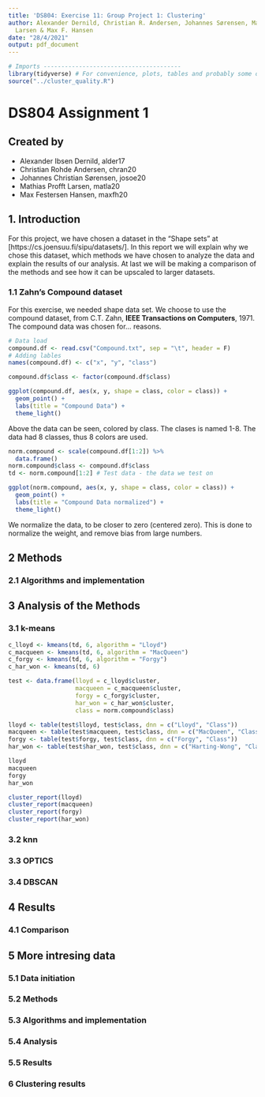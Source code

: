 ```yaml
---
title: 'DS804: Exercise 11: Group Project 1: Clustering'
author: Alexander Dernild, Christian R. Andersen, Johannes Sørensen, Mathias P.
  Larsen & Max F. Hansen
date: "28/4/2021"
output: pdf_document
---
```

```r
# Imports ---------------------------------------
library(tidyverse) # For convenience, plots, tables and probably some other stuff.
source("../cluster_quality.R")
```

# **DS804 Assignment 1**  
## Created by  
* Alexander Ibsen Dernild, alder17  
* Christian Rohde Andersen, chran20  
* Johannes Christian Sørensen, josoe20  
* Mathias Profft Larsen, matla20  
* Max Festersen Hansen, maxfh20  

## 1. Introduction
For this project, we have chosen a dataset in the "Shape sets" at [https://cs.joensuu.fi/sipu/datasets/]. In this report we will explain why we chose this dataset, which methods we have chosen to analyze the data and explain the results of our analysis. At last we will be making a comparison of the methods and see how it can be upscaled to larger datasets.


### 1.1 Zahn's Compound dataset
For this exercise, we needed shape data set. We choose to use the compound
dataset, from C.T. Zahn, **IEEE Transactions on Computers**, 1971.
The compound data was chosen for... reasons.<!-- XX TODO: expand reason.  -->

```r
# Data load
compound.df <- read.csv("Compound.txt", sep = "\t", header = F)
# Adding lables
names(compound.df) <- c("x", "y", "class")

compound.df$class <- factor(compound.df$class)
```

```r
ggplot(compound.df, aes(x, y, shape = class, color = class)) +
  geom_point() +
  labs(title = "Compound Data") +
  theme_light()
```
Above the data can be seen, colored by class. The clases is named 1-8.
The data had 8 classes, thus 8 colors are used.


```r
norm.compound <- scale(compound.df[1:2]) %>% 
  data.frame()
norm.compound$class <- compound.df$class
td <- norm.compound[1:2] # Test data - the data we test on

ggplot(norm.compound, aes(x, y, shape = class, color = class)) +
  geom_point() +
  labs(title = "Compound Data normalized") +
  theme_light()
```
We normalize the data, to be closer to zero (centered zero). This is done to normalize the weight,
and remove bias from large numbers.

## 2 Methods  


### 2.1 Algorithms and implementation  
<!-- XX TODO: explain witch algorithms and implementations that were used -->



## 3 Analysis of the Methods
<!-- XX TODO: find analysis methods -->


### 3.1 k-means
<!-- XX TODO: perform analysis -->
````r
c_lloyd <- kmeans(td, 6, algorithm = "Lloyd")
c_macqueen <- kmeans(td, 6, algorithm = "MacQueen")
c_forgy <- kmeans(td, 6, algorithm = "Forgy")
c_har_won <- kmeans(td, 6)

test <- data.frame(lloyd = c_lloyd$cluster,
                   macqueen = c_macqueen$cluster,
                   forgy = c_forgy$cluster,
                   har_won = c_har_won$cluster,
                   class = norm.compound$class)

lloyd <- table(test$lloyd, test$class, dnn = c("Lloyd", "Class"))
macqueen <- table(test$macqueen, test$class, dnn = c("MacQueen", "Class"))
forgy <- table(test$forgy, test$class, dnn = c("Forgy", "Class"))
har_won <- table(test$har_won, test$class, dnn = c("Harting-Wong", "Class"))

lloyd
macqueen
forgy
har_won

cluster_report(lloyd)
cluster_report(macqueen)
cluster_report(forgy)
cluster_report(har_won)
````


### 3.2 knn
<!-- XX TODO: perform analysis -->


### 3.3 OPTICS
<!-- XX TODO: perform analysis -->


### 3.4 DBSCAN
<!-- XX TODO: perform analysis -->



## 4 Results
<!-- XX TODO: Explain what we found / sum up results -->

### 4.1 Comparison



## 5 More intresing data
<!-- XX TODO: find more intresting data for us and analyze it. -->


### 5.1 Data initiation
<!-- XX TODO: Initiate more intersting data -->


### 5.2 Methods  


### 5.3 Algorithms and implementation  
<!-- XX TODO: explain witch algorithms and implementations that were used -->

  
### 5.4 Analysis
<!-- XX TODO: perform analysis -->


### 5.5 Results
<!-- XX TODO: Explain what we found / sum up results -->


### 6 Clustering results
<!-- XX Answer: What can you learn about that [new] data by using clustering? -->


```r

```

```r

```

